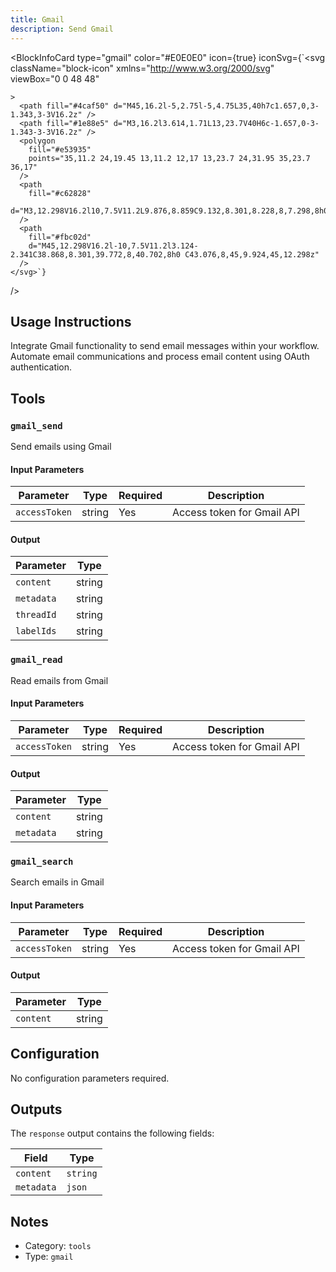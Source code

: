 ```yaml
---
title: Gmail
description: Send Gmail
---
```



<BlockInfoCard 
  type="gmail"
  color="#E0E0E0"
  icon={true}
  iconSvg={`<svg className="block-icon"
      xmlns="http://www.w3.org/2000/svg"
      viewBox="0 0 48 48"
      
      
      
    >
      <path fill="#4caf50" d="M45,16.2l-5,2.75l-5,4.75L35,40h7c1.657,0,3-1.343,3-3V16.2z" />
      <path fill="#1e88e5" d="M3,16.2l3.614,1.71L13,23.7V40H6c-1.657,0-3-1.343-3-3V16.2z" />
      <polygon
        fill="#e53935"
        points="35,11.2 24,19.45 13,11.2 12,17 13,23.7 24,31.95 35,23.7 36,17"
      />
      <path
        fill="#c62828"
        d="M3,12.298V16.2l10,7.5V11.2L9.876,8.859C9.132,8.301,8.228,8,7.298,8h0C4.924,8,3,9.924,3,12.298z"
      />
      <path
        fill="#fbc02d"
        d="M45,12.298V16.2l-10,7.5V11.2l3.124-2.341C38.868,8.301,39.772,8,40.702,8h0 C43.076,8,45,9.924,45,12.298z"
      />
    </svg>`}
/>

## Usage Instructions

Integrate Gmail functionality to send email messages within your workflow. Automate email communications and process email content using OAuth authentication.



## Tools

### `gmail_send`

Send emails using Gmail

#### Input Parameters

| Parameter | Type | Required | Description |
| --------- | ---- | -------- | ----------- |
| `accessToken` | string | Yes | Access token for Gmail API |

#### Output

| Parameter | Type |
| --------- | ---- |
| `content` | string |
| `metadata` | string |
| `threadId` | string |
| `labelIds` | string |

### `gmail_read`

Read emails from Gmail

#### Input Parameters

| Parameter | Type | Required | Description |
| --------- | ---- | -------- | ----------- |
| `accessToken` | string | Yes | Access token for Gmail API |

#### Output

| Parameter | Type |
| --------- | ---- |
| `content` | string |
| `metadata` | string |

### `gmail_search`

Search emails in Gmail

#### Input Parameters

| Parameter | Type | Required | Description |
| --------- | ---- | -------- | ----------- |
| `accessToken` | string | Yes | Access token for Gmail API |

#### Output

| Parameter | Type |
| --------- | ---- |
| `content` | string |



## Configuration

No configuration parameters required.



## Outputs

The `response` output contains the following fields:

| Field | Type |
| ----- | ---- |
| `content` | `string` |
| `metadata` | `json` |


## Notes

- Category: `tools`
- Type: `gmail`